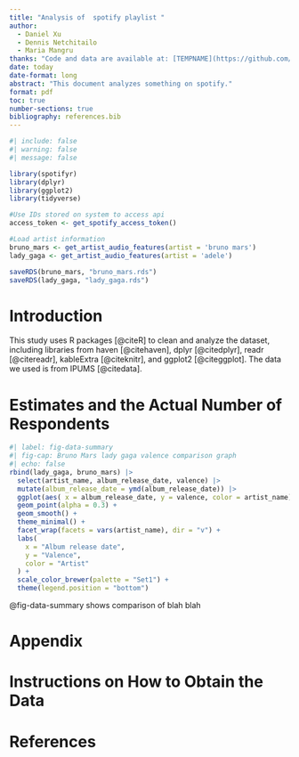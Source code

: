 ```yaml
---
title: "Analysis of  spotify playlist "
author: 
  - Daniel Xu
  - Dennis Netchitailo
  - Maria Mangru
thanks: "Code and data are available at: [TEMPNAME](https://github.com/possibleburger2/WHUNGEr)."
date: today
date-format: long
abstract: "This document analyzes something on spotify."
format: pdf
toc: true
number-sections: true
bibliography: references.bib
---
```


```r
#| include: false
#| warning: false
#| message: false

library(spotifyr)
library(dplyr)
library(ggplot2)
library(tidyverse)

#Use IDs stored on system to access api
access_token <- get_spotify_access_token()

#Load artist information
bruno_mars <- get_artist_audio_features(artist = 'bruno mars')
lady_gaga <- get_artist_audio_features(artist = 'adele')

saveRDS(bruno_mars, "bruno_mars.rds")
saveRDS(lady_gaga, "lady_gaga.rds")

```

# Introduction
This study uses R packages [@citeR] to clean and analyze the dataset, including libraries from haven [@citehaven], dplyr [@citedplyr], readr [@citereadr], kableExtra [@citeknitr], and ggplot2 [@citeggplot]. The data we used is from IPUMS [@citedata].



# Estimates and the Actual Number of Respondents

```r
#| label: fig-data-summary
#| fig-cap: Bruno Mars lady gaga valence comparison graph
#| echo: false
rbind(lady_gaga, bruno_mars) |>
  select(artist_name, album_release_date, valence) |>
  mutate(album_release_date = ymd(album_release_date)) |> 
  ggplot(aes( x = album_release_date, y = valence, color = artist_name)) +
  geom_point(alpha = 0.3) +
  geom_smooth() +
  theme_minimal() +
  facet_wrap(facets = vars(artist_name), dir = "v") +
  labs(
    x = "Album release date",
    y = "Valence",
    color = "Artist"
  ) +
  scale_color_brewer(palette = "Set1") +
  theme(legend.position = "bottom")
```

@fig-data-summary shows comparison of blah blah

\newpage

\appendix

# Appendix {-}

# Instructions on How to Obtain the Data


\newpage

# References